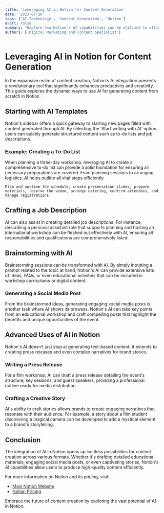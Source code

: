 ```yaml
---
title: 'Leveraging AI in Notion for Content Generation'
date: '2023-07-28'
tags: ['AI Technology', 'Content Generation', 'Notion']
draft: false
summary: "Explore how Notion's AI capabilities can be utilized to efficiently generate content for various purposes, from to-do lists to job descriptions."
authors: ['Digital Marketing and Content Specialist']
---
```


# Leveraging AI in Notion for Content Generation

In the expansive realm of content creation, Notion's AI integration presents a revolutionary tool that significantly enhances productivity and creativity. This guide explores the dynamic ways to use AI for generating content from scratch in Notion.

## Starting with AI Templates

Notion's sidebar offers a quick gateway to starting new pages filled with content generated through AI. By selecting the 'Start writing with AI' option, users can quickly generate structured content such as to-do lists and job descriptions.

### Example: Creating a To-Do List

When planning a three-day workshop, leveraging AI to create a comprehensive to-do list can provide a solid foundation for ensuring all necessary preparations are covered. From planning sessions to arranging logistics, AI helps outline all vital steps efficiently.

```plaintext
Plan and outline the schedule, create presentation slides, prepare materials, reserve the venue, arrange catering, confirm attendees, and manage registrations.
```

## Crafting a Job Description

AI can also assist in creating detailed job descriptions. For instance, describing a personal assistant role that supports planning and hosting an international workshop can be fleshed out effectively with AI, ensuring all responsibilities and qualifications are comprehensively listed.

## Brainstorming with AI

Brainstorming sessions can be transformed with AI. By simply inputting a prompt related to the topic at hand, Notion's AI can provide extensive lists of ideas, FAQs, or even educational activities that can be included in workshop curriculums or digital content.

### Generating a Social Media Post

From the brainstormed ideas, generating engaging social media posts is another task where AI shows its prowess. Notion's AI can take key points from an educational workshop and craft compelling posts that highlight the benefits and unique opportunities of the event.

## Advanced Uses of AI in Notion

Notion's AI doesn't just stop at generating text-based content; it extends to creating press releases and even complex narratives for brand stories.

### Writing a Press Release

For a film workshop, AI can draft a press release detailing the event's structure, key sessions, and guest speakers, providing a professional outline ready for media distribution.

### Crafting a Creative Story

AI's ability to craft stories allows brands to create engaging narratives that resonate with their audience. For example, a story about a film student discovering a magical camera can be developed to add a mystical element to a brand's storytelling.

## Conclusion

The integration of AI in Notion opens up limitless possibilities for content creation across various formats. Whether it's drafting detailed educational materials, engaging social media posts, or even captivating stories, Notion's AI capabilities allow users to produce high-quality content efficiently.

For more information on Notion and its pricing, visit:

- [Main Notion Website](https://www.notion.so)
- [Notion Pricing](https://www.notion.so/pricing)

Embrace the future of content creation by exploring the vast potential of AI in Notion.
